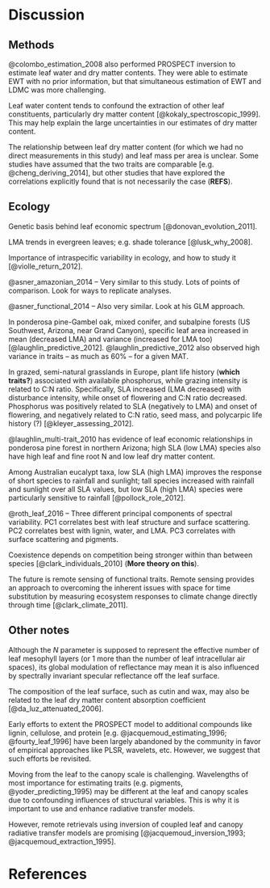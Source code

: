 # Discussion

## Methods

@colombo_estimation_2008 also performed PROSPECT inversion to estimate leaf water and dry matter contents.
They were able to estimate EWT with no prior information, but that simultaneous estimation of EWT and LDMC was more challenging.

Leaf water content tends to confound the extraction of other leaf constituents, particularly dry matter content [@kokaly_spectroscopic_1999]. 
This may help explain the large uncertainties in our estimates of dry matter content.

The relationship between leaf dry matter content (for which we had no direct measurements in this study) and leaf mass per area is unclear.
Some studies have assumed that the two traits are comparable [e.g. @cheng_deriving_2014], but other studies that have explored the correlations explicitly found that is not necessarily the case (**REFS**).

## Ecology

Genetic basis behind leaf economic spectrum [@donovan_evolution_2011].

LMA trends in evergreen leaves; e.g. shade tolerance [@lusk_why_2008].

Importance of intraspecific variability in ecology, and how to study it [@violle_return_2012].

@asner_amazonian_2014 -- Very similar to this study. Lots of points of comparison. Look for ways to replicate analyses.

@asner_functional_2014 -- Also very similar. Look at his GLM approach.

In ponderosa pine-Gambel oak, mixed conifer, and subalpine forests (US Southwest, Arizona, near Grand Canyon), specific leaf area increased in mean (decreased LMA) and variance (increased for LMA too) [@laughlin_predictive_2012].
@laughlin_predictive_2012 also observed high variance in traits -- as much as 60% -- for a given MAT.

In grazed, semi-natural grasslands in Europe, plant life history (**which traits?**) associated with availabile phosphorus, while grazing intensity is related to C:N ratio. 
Specifically, SLA increased (LMA decreased) with disturbance intensity, while onset of flowering and C:N ratio decreased. 
Phosphorus was positively related to SLA (negatively to LMA) and onset of flowering, and negatively related to C:N ratio, seed mass, and polycarpic life history (?) [@kleyer_assessing_2012].

@laughlin_multi-trait_2010 has evidence of leaf economic relationships in ponderosa pine forest in northern Arizona; high SLA (low LMA) species also have high leaf and fine root N and low leaf dry matter content.

Among Australian eucalypt taxa, low SLA (high LMA) improves the response of short species to rainfall and sunlight; tall species increased with rainfall and sunlight over all SLA values, but low SLA (high LMA) species were particularly sensitive to rainfall [@pollock_role_2012].

@roth_leaf_2016 -- Three different principal components of spectral variability.
PC1 correlates best with leaf structure and surface scattering.
PC2 correlates best with lignin, water, and LMA.
PC3 correlates with surface scattering and pigments.

Coexistence depends on competition being stronger within than between species [@clark_individuals_2010] (**More theory on this**).

The future is remote sensing of functional traits.
Remote sensing provides an approach to overcoming the inherent issues with space for time substitution by measuring ecosystem responses to climate change directly through time [@clark_climate_2011].


## Other notes

Although the _N_ parameter is supposed to represent the effective number of leaf mesophyll layers (or 1 more than the number of leaf intracellular air spaces), its global modulation of reflectance may mean it is also influenced by spectrally invariant specular reflectance off the leaf surface.

The composition of the leaf surface, such as cutin and wax, may also be related to the leaf dry matter content absorption coefficient [@da_luz_attenuated_2006].

Early efforts to extent the PROSPECT model to additional compounds like lignin, cellulose, and protein [e.g. @jacquemoud_estimating_1996; @fourty_leaf_1996] have been largely abandoned by the community in favor of empirical approaches like PLSR, wavelets, etc.
However, we suggest that such efforts be revisited.

Moving from the leaf to the canopy scale is challenging.
Wavelengths of most importance for estimating traits (e.g. pigments, @yoder_predicting_1995) may be different at the leaf and canopy scales due to confounding influences of structural variables.
This is why it is important to use and enhance radiative transfer models.

However, remote retrievals using inversion of coupled leaf and canopy radiative transfer models are promising [@jacquemoud_inversion_1993; @jacquemoud_extraction_1995].


# References
